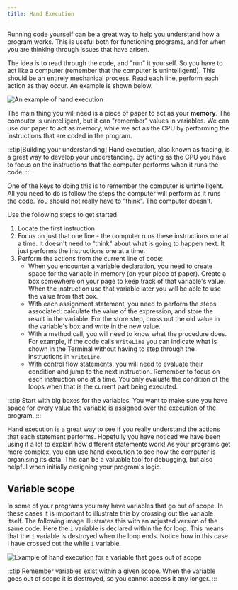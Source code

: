 ```yaml
---
title: Hand Execution
---
```


<div class="not-content">
  <YouTube id="QS7vxAsCLEI" params="fs=1&modestbranding=1&rel=0&autoplay=1"/>
</div>

Running code yourself can be a great way to help you understand how a program works. This is useful both for functioning programs, and for when you are thinking through issues that have arisen.

The idea is to read through the code, and "run" it yourself. So you have to act like a computer (remember that the computer is unintelligent!). This should be an entirely mechanical process. Read each line, perform each action as they occur. An example is shown below.

![An example of hand execution](./images/hand-execution.png)

The main thing you will need is a piece of paper to act as your **memory**. The computer is unintelligent, but it can "remember" values in variables. We can use our paper to act as memory, while we act as the CPU by performing the instructions that are coded in the program.

:::tip[Building your understanding]
Hand execution, also known as tracing, is a great way to develop your understanding. By acting as the CPU you have to focus on the instructions that the computer performs when it runs the code.
:::

One of the keys to doing this is to remember the computer is unintelligent. All you need to do is follow the steps the computer will perform as it runs the code. You should not really have to "think". The computer doesn't.

Use the following steps to get started

1. Locate the first instruction
2. Focus on just that one line - the computer runs these instructions one at a time. It doesn't need to "think" about what is going to happen next. It just performs the instructions one at a time.
3. Perform the actions from the current line of code:
    - When you encounter a variable declaration, you need to create space for the variable in memory (on your piece of paper). Create a box somewhere on your page to keep track of that variable's value. When the instruction use that variable later you will be able to use the value from that box.
    - With each assignment statement, you need to perform the steps associated: calculate the value of the expression, and store the result in the variable. For the store step, cross out the old value in the variable's box and write in the new value.
    - With a method call, you will need to know what the procedure does. For example, if the code calls `WriteLine` you can indicate what is shown in the Terminal without having to step through the instructions in `WriteLine`.
    - With control flow statements, you will need to evaluate their condition and jump to the next instruction. Remember to focus on each instruction one at a time. You only evaluate the condition of the loops when that is the current part being executed.

:::tip
Start with big boxes for the variables.
You want to make sure you have space for every value the variable is assigned over the execution of the program.
:::

Hand execution is a great way to see if you really understand the actions that each statement performs. Hopefully you have noticed we have been using it a lot to explain how different statements work! As your programs get more complex, you can use hand execution to see how the computer is organising its data. This can be a valuable tool for debugging, but also helpful when initially designing your program's logic.

## Variable scope

In some of your programs you may have variables that go out of scope. In these cases it is important to illustrate this by crossing out the variable itself. The following image illustrates this with an adjusted version of the same code. Here the `i` variable is declared within the for loop. This means that the `i` variable is destroyed when the loop ends. Notice how in this case I have crossed out the while `i` variable.

![Example of hand execution for a variable that goes out of scope](./images/hand-execution-scope.png)

:::tip
Remember variables exist within a given [scope](/book/part-1-instructions/3-control-flow/2-trailside/02-1-scope). When the variable goes out of scope it is destroyed, so you cannot access it any longer.
:::
